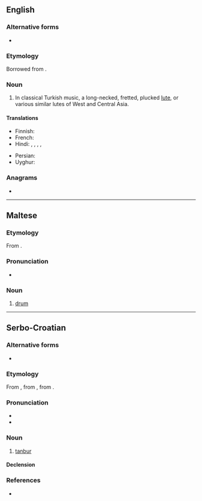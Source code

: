 ==English==

===Alternative forms===
* {{l|en|tambur}}

===Etymology===
Borrowed from {{bor|en|fa|تنبور|tr=tanbur|sc=fa-Arab}}.

===Noun===
{{en-noun}}

# {{lb|en|music}} In classical Turkish music, a long-necked, fretted, plucked [[lute]], or various similar lutes of West and Central Asia.

====Translations====
{{trans-top|instrument}}
* Finnish: {{t|fi|pitkäkaulaluuttu}}
* French: {{t+|fr|tanbour|m}}
* Hindi: {{t+|hi|तंबूरा|m}}, {{t+|hi|तानपूरा|m}}, {{t+|hi|तुम्बुरु|m}}, {{t+|hi|तुम्बुरी|f}}, {{t+|hi|तुम्बरु|m}}
{{trans-mid}}
* Persian: {{t+|fa|تنبور|tr=tanbur}}
* Uyghur: {{t|ug|تەمبۈر}}
{{trans-bottom}}

===Anagrams===
* {{anagrams|en|a=abnrtu|nut bar|nut-bar|nutbar|turban}}

----

==Maltese==
{{mt-root|t-n-b-r}}

===Etymology===
From {{inh|mt|ar|طُنْبُور}}.

===Pronunciation===
* {{IPA|mt|/tamˈbuːr/}}

===Noun===
{{mt-noun|g=m|p=tnabar|dim=tnajbar}}

# [[drum]]

----

==Serbo-Croatian==

===Alternative forms===
* {{alter|sh|tàmbūr}}

===Etymology===
From {{bor|sh|ota|طنبوره|tr=tanbura}}, from {{der|sh|ar|طُنْبُور}}, from {{der|sh|fa|دنب بره|tr=donb-e barre|lit=lamb's tail}}.

===Pronunciation===
* {{IPA|sh|/tǎnbuːr/}}
* {{hyphenation|sh|tan|bur}}

===Noun===
{{sh-noun|g=m|head=tànbūr}}

# [[#English|tanbur]]

====Declension====
{{sh-decl-noun
|tànbūr|tanburi
|tanbúra|tanbura
|tanburu|tanburima
|tanbur|tanbure
|tanbure|tanburi
|tanburu|tanburima
|tanburom|tanburima
}}

===References===
* {{R:sh:HJP|d1ZuXhQ%3D}}

{{c|sh|String instruments}}